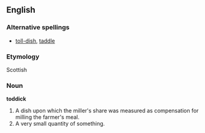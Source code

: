 ==English==

===Alternative spellings===
* [[toll-dish]], [[taddle]]

===Etymology===
Scottish

===Noun===
'''toddick'''
# A dish upon which the miller's share was measured as compensation for milling the farmer's meal.
# A very small quantity of something.